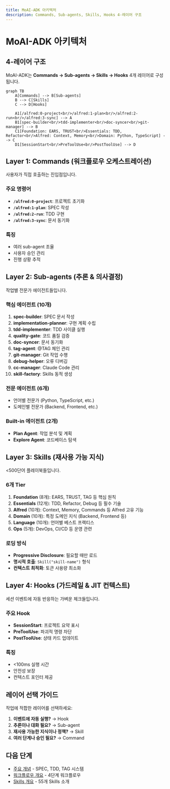 ```yaml
---
title: MoAI-ADK 아키텍처
description: Commands, Sub-agents, Skills, Hooks 4-레이어 구조
---
```


# MoAI-ADK 아키텍처

## 4-레이어 구조

MoAI-ADK는 **Commands → Sub-agents → Skills → Hooks** 4개 레이어로 구성됩니다.

```mermaid
graph TB
    A[Commands] --> B[Sub-agents]
    B --> C[Skills]
    C --> D[Hooks]

    A1[/alfred:0-project<br/>/alfred:1-plan<br/>/alfred:2-run<br/>/alfred:3-sync] --> A
    B1[spec-builder<br/>tdd-implementer<br/>doc-syncer<br/>git-manager] --> B
    C1[Foundation: EARS, TRUST<br/>Essentials: TDD, Refactor<br/>Alfred: Context, Memory<br/>Domain: Python, TypeScript] --> C
    D1[SessionStart<br/>PreToolUse<br/>PostToolUse] --> D
```

## Layer 1: Commands (워크플로우 오케스트레이션)

사용자가 직접 호출하는 진입점입니다.

### 주요 명령어

- **`/alfred:0-project`**: 프로젝트 초기화
- **`/alfred:1-plan`**: SPEC 작성
- **`/alfred:2-run`**: TDD 구현
- **`/alfred:3-sync`**: 문서 동기화

### 특징

- 여러 sub-agent 조율
- 사용자 승인 관리
- 진행 상황 추적

## Layer 2: Sub-agents (추론 & 의사결정)

작업별 전문가 에이전트들입니다.

### 핵심 에이전트 (10개)

1. **spec-builder**: SPEC 문서 작성
2. **implementation-planner**: 구현 계획 수립
3. **tdd-implementer**: TDD 사이클 실행
4. **quality-gate**: 코드 품질 검증
5. **doc-syncer**: 문서 동기화
6. **tag-agent**: @TAG 체인 관리
7. **git-manager**: Git 작업 수행
8. **debug-helper**: 오류 디버깅
9. **cc-manager**: Claude Code 관리
10. **skill-factory**: Skills 동적 생성

### 전문 에이전트 (6개)

- 언어별 전문가 (Python, TypeScript, etc.)
- 도메인별 전문가 (Backend, Frontend, etc.)

### Built-in 에이전트 (2개)

- **Plan Agent**: 작업 분석 및 계획
- **Explore Agent**: 코드베이스 탐색

## Layer 3: Skills (재사용 가능 지식)

<500단어 플레이북들입니다.

### 6개 Tier

1. **Foundation** (8개): EARS, TRUST, TAG 등 핵심 원칙
2. **Essentials** (12개): TDD, Refactor, Debug 등 필수 기술
3. **Alfred** (10개): Context, Memory, Commands 등 Alfred 고유 기능
4. **Domain** (10개): 특정 도메인 지식 (Backend, Frontend 등)
5. **Language** (10개): 언어별 베스트 프랙티스
6. **Ops** (5개): DevOps, CI/CD 등 운영 관련

### 로딩 방식

- **Progressive Disclosure**: 필요할 때만 로드
- **명시적 호출**: `Skill("skill-name")` 형식
- **컨텍스트 최적화**: 토큰 사용량 최소화

## Layer 4: Hooks (가드레일 & JIT 컨텍스트)

세션 이벤트에 자동 반응하는 가벼운 체크들입니다.

### 주요 Hook

- **SessionStart**: 프로젝트 요약 표시
- **PreToolUse**: 파괴적 명령 차단
- **PostToolUse**: 상태 카드 업데이트

### 특징

- <100ms 실행 시간
- 안전성 보장
- 컨텍스트 포인터 제공

## 레이어 선택 가이드

작업에 적합한 레이어를 선택하세요:

1. **이벤트에 자동 실행?** → Hook
2. **추론이나 대화 필요?** → Sub-agent
3. **재사용 가능한 지식이나 정책?** → Skill
4. **여러 단계나 승인 필요?** → Command

## 다음 단계

- [주요 개념](/ko/introduction/concepts) - SPEC, TDD, TAG 시스템
- [워크플로우 개요](/ko/workflow/overview) - 4단계 워크플로우
- [Skills 개요](/ko/skills/overview) - 55개 Skills 소개
